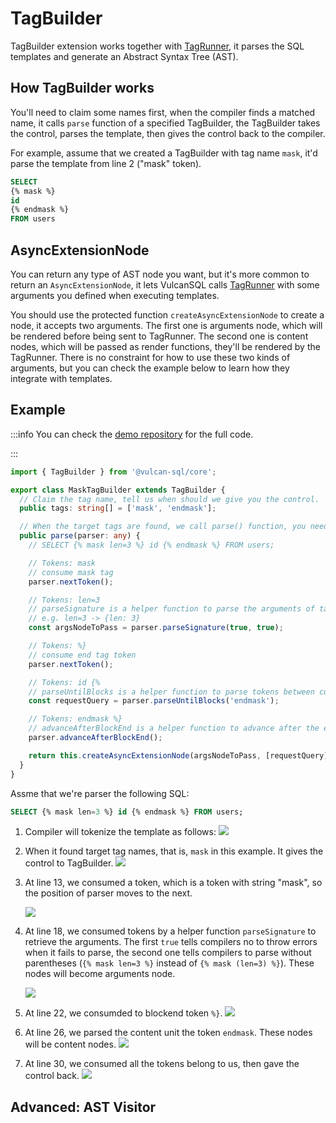 
# TagBuilder

TagBuilder extension works together with [TagRunner](./tag-runner), it parses the SQL templates and generate an Abstract Syntax Tree (AST).

<UseFunctionalTag />

## How TagBuilder works

You'll need to claim some names first, when the compiler finds a matched name, it calls `parse` function of a specified TagBuilder, the TagBuilder takes the control, parses the template, then gives the control back to the compiler.

For example, assume that we created a TagBuilder with tag name `mask`, it'd parse the template from line 2 ("mask" token).

```sql showLineNumbers
SELECT
{% mask %}
id
{% endmask %}
FROM users
```

## AsyncExtensionNode

You can return any type of AST node you want, but it's more common to return an `AsyncExtensionNode`, it lets VulcanSQL calls [TagRunner](./tag-runner) with some arguments you defined when executing templates.

You should use the protected function `createAsyncExtensionNode` to create a node, it accepts two arguments. The first one is arguments node, which will be rendered before being sent to TagRunner. The second one is content nodes, which will be passed as render functions, they'll be rendered by the TagRunner. There is no constraint for how to use these two kinds of arguments, but you can check the example below to learn how they integrate with templates.

## Example

:::info
You can check the [demo repository](https://github.com/Canner/vulcan-sql-extension-demo/blob/main/extensions/tag-runner-and-builder/src/maskTagBuilder.ts) for the full code.

:::

```ts showLineNumbers
import { TagBuilder } from '@vulcan-sql/core';

export class MaskTagBuilder extends TagBuilder {
  // Claim the tag name, tell us when should we give you the control.
  public tags: string[] = ['mask', 'endmask'];

  // When the target tags are found, we call parse() function, you need to return an AST node
  public parse(parser: any) {
    // SELECT {% mask len=3 %} id {% endmask %} FROM users;

    // Tokens: mask
    // consume mask tag
    parser.nextToken();

    // Tokens: len=3
    // parseSignature is a helper function to parse the arguments of tag
    // e.g. len=3 -> {len: 3}
    const argsNodeToPass = parser.parseSignature(true, true);

    // Tokens: %}
    // consume end tag token
    parser.nextToken();

    // Tokens: id {%
    // parseUntilBlocks is a helper function to parse tokens between current position to the targe blocks
    const requestQuery = parser.parseUntilBlocks('endmask');

    // Tokens: endmask %}
    // advanceAfterBlockEnd is a helper function to advance after the end block %}
    parser.advanceAfterBlockEnd();

    return this.createAsyncExtensionNode(argsNodeToPass, [requestQuery]);
  }
}
```

Assme that we're parser the following SQL:

```sql
SELECT {% mask len=3 %} id {% endmask %} FROM users;
```

1. Compiler will tokenize the template as follows:
   ![](./img/tag-builder-flow-1.png)
2. When it found target tag names, that is, `mask` in this example. It gives the control to TagBuilder.
   ![](./img/tag-builder-flow-2.png)
3. At line 13, we consumed a token, which is a token with string "mask", so the position of parser moves to the next.

   ![](./img/tag-builder-flow-3.png)

4. At line 18, we consumed tokens by a helper function `parseSignature` to retrieve the arguments. The first `true` tells compilers no to throw errors when it fails to parse, the second one tells compilers to parse without parentheses (`{% mask len=3 %}` instead of `{% mask (len=3) %}`). These nodes will become arguments node.

   ![](./img/tag-builder-flow-4.png)

5. At line 22, we consumded to blockend token `%}`.
   ![](./img/tag-builder-flow-5.png)
6. At line 26, we parsed the content unit the token `endmask`. These nodes will be content nodes.
   ![](./img/tag-builder-flow-6.png)
7. At line 30, we consumed all the tokens belong to us, then gave the control back.
   ![](./img/tag-builder-flow-7.png)

## Advanced: AST Visitor

<ASTVisitor name="TagBuilder" />
